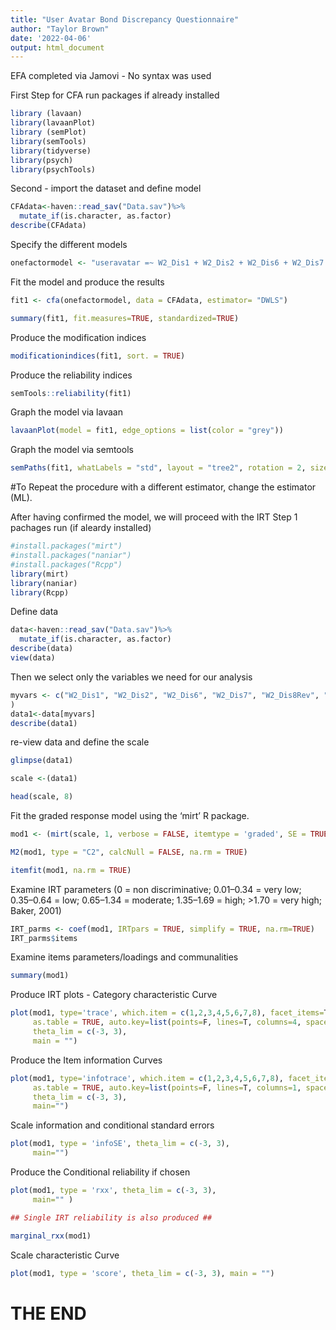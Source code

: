 ```yaml
---
title: "User Avatar Bond Discrepancy Questionnaire"
author: "Taylor Brown"
date: '2022-04-06'
output: html_document
---
```


EFA completed via Jamovi - No syntax was used

First Step for CFA run packages if already installed 
```r
library (lavaan)
library(lavaanPlot)
library (semPlot)
library(semTools)
library(tidyverse)
library(psych)
library(psychTools)
```

Second - import the dataset and define model

```r
CFAdata<-haven::read_sav("Data.sav")%>%
  mutate_if(is.character, as.factor)
describe(CFAdata)
```

Specify the different models
```r
onefactormodel <- "useravatar =~ W2_Dis1 + W2_Dis2 + W2_Dis6 + W2_Dis7 + W2_Dis8Rev + W2_Dis9 + W2_Dis10Rev + W2_Dis15Rev"
```

Fit the model and produce the results
```r
fit1 <- cfa(onefactormodel, data = CFAdata, estimator= "DWLS")

summary(fit1, fit.measures=TRUE, standardized=TRUE)
```

Produce the modification indices
```r
 

modificationindices(fit1, sort. = TRUE)

```

Produce the reliability indices
```r

semTools::reliability(fit1)

```

Graph the model via lavaan
```r
lavaanPlot(model = fit1, edge_options = list(color = "grey"))

```
Graph the model via semtools
```r
semPaths(fit1, whatLabels = "std", layout = "tree2", rotation = 2, sizeLat = 12, sizeInt = 5, sizeMan2 = 5, shapeMan = "square", shapeLat = "circle",node.width = 0.6, asize = 3, edge.label.cex = 0.75, fade = F)

```

#To Repeat the procedure with a different estimator, change the estimator (ML).


After having confirmed the model, we will proceed with the IRT
Step 1 pachages run (if aleardy installed)

```r
#install.packages("mirt")
#install.packages("naniar")
#install.packages("Rcpp")
library(mirt)
library(naniar)
library(Rcpp)

```


Define data
```r
data<-haven::read_sav("Data.sav")%>%
  mutate_if(is.character, as.factor)
describe(data)
view(data)

```
Then we select only the variables we need for our analysis
```r
myvars <- c("W2_Dis1", "W2_Dis2", "W2_Dis6", "W2_Dis7", "W2_Dis8Rev", "W2_Dis9", "W2_Dis10Rev", "W2_Dis15Rev"
)
data1<-data[myvars]
describe(data1)
```


re-view data and define the scale
```r
glimpse(data1)

scale <-(data1)

head(scale, 8) 

```

Fit the graded response model using the 'mirt' R package.
```r

mod1 <- (mirt(scale, 1, verbose = FALSE, itemtype = 'graded', SE = TRUE))

M2(mod1, type = "C2", calcNull = FALSE, na.rm = TRUE)

```


```r

itemfit(mod1, na.rm = TRUE)

```

Examine IRT parameters 
(0 = non discriminative; 0.01–0.34 = very low; 0.35–0.64 = low; 0.65–1.34 = moderate; 1.35–1.69 = high; >1.70 = very high; Baker, 2001)

```r

IRT_parms <- coef(mod1, IRTpars = TRUE, simplify = TRUE, na.rm=TRUE)
IRT_parms$items

```

Examine items parameters/loadings and communalities

```r

summary(mod1)

```

Produce IRT plots - Category characteristic Curve
```r

plot(mod1, type='trace', which.item = c(1,2,3,4,5,6,7,8), facet_items=T, 
     as.table = TRUE, auto.key=list(points=F, lines=T, columns=4, space = 'top', cex = .8), 
     theta_lim = c(-3, 3), 
     main = "")


```


Produce the Item information Curves
```r

plot(mod1, type='infotrace', which.item = c(1,2,3,4,5,6,7,8), facet_items=T, 
     as.table = TRUE, auto.key=list(points=F, lines=T, columns=1, space = 'right', cex = .8), 
     theta_lim = c(-3, 3), 
     main="")

```

Scale information and conditional standard errors
```r

plot(mod1, type = 'infoSE', theta_lim = c(-3, 3), 
     main="")

```

Produce the Conditional reliability if chosen
```r

plot(mod1, type = 'rxx', theta_lim = c(-3, 3), 
     main="" )

## Single IRT reliability is also produced ##

marginal_rxx(mod1)


```

Scale characteristic Curve
```r

plot(mod1, type = 'score', theta_lim = c(-3, 3), main = "")

```



# THE END



